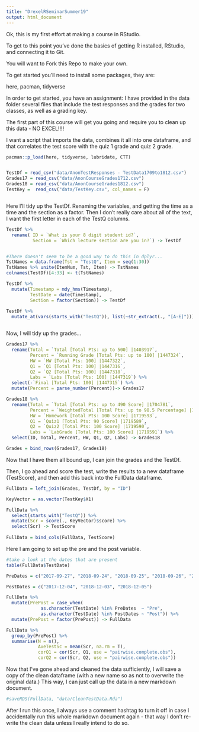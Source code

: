```yaml
---
title: "DrexelRSeminarSummer19"
output: html_document
---
```

Ok, this is my first effort at making a course in RStudio.

To get to this point you've done the basics of getting R installed, RStudio, and connecting it to Git.

You will want to Fork this Repo to make your own. 

To get started you'll need to install some packages, they are:

here, pacman, tidyverse

In order to get started, you have an assignment: 
I have provided in the data folder several files that include the test responses and the grades for two classes, as well as a grading key. 

The first part of this course will get you going and require you to clean up this data - NO EXCEL!!!!

I want a script that imports the data, combines it all into one dataframe, and that correlates the test score with the quiz 1 grade and quiz 2 grade.  


```r
pacman::p_load(here, tidyverse, lubridate, CTT)


TestDf = read_csv("data/AnonTestResponses - TestData1709to1812.csv")
Grades17 = read_csv("data/AnonCourseGrades1712.csv")
Grades18 = read_csv("data/AnonCourseGrades1812.csv")
TestKey =  read_csv("data/TestKey.csv", col_names = F)



```

Here I'll tidy up the TestDf.  Renaming the variables, and getting the time as a time and the section as a factor.  Then I don't really care about all of the text, I want the first letter in each of the TestQ columns.

```r

TestDf %>%
  rename( ID = `What is your 8 digit student id?`,
          Section = `Which lecture section are you in?`) -> TestDf


#There doesn't seem to be a good way to do this in dplyr...
TstNames = data.frame(Tst = "TestQ", Item = seq(1:30))
TstNames %>% unite(ItemNum, Tst, Item) -> TstNames
colnames(TestDf)[4:33] <- t(TstNames)

TestDf %>%
  mutate(Timestamp = mdy_hms(Timestamp),
         TestDate = date(Timestamp),
         Section = factor(Section)) -> TestDf
  
TestDf %>%
  mutate_at(vars(starts_with("TestQ")), list(~str_extract(., "[A-E]"))) ->TestDf



```

Now, I will tidy up the grades...

```r

Grades17 %>%
  rename(Total = `Total [Total Pts: up to 500] |1403917`,
         Percent = `Running Grade [Total Pts: up to 100] |1447324`,
         HW = `HW [Total Pts: 100] |1447322`, 
         Q1 = `Q1 [Total Pts: 100] |1447316`, 
         Q2 = `Q2 [Total Pts: 100] |1447318`,
         Labs = `Labs [Total Pts: 100] |1447319`) %>%
  select(-`Final [Total Pts: 100] |1447315`) %>%
  mutate(Percent = parse_number(Percent))-> Grades17

Grades18 %>%
  rename(Total = `Total [Total Pts: up to 490 Score] |1704781`,
         Percent = `WeightedTotal [Total Pts: up to 98.5 Percentage] |1704782`,
         HW = `Homework [Total Pts: 100 Score] |1719593`, 
         Q1 = `Quiz1 [Total Pts: 90 Score] |1719589`, 
         Q2 = `Quiz2 [Total Pts: 100 Score] |1719590`,
         Labs = `LabGrade [Total Pts: 100 Score] |1719591`) %>%
  select(ID, Total, Percent, HW, Q1, Q2, Labs) -> Grades18

Grades = bind_rows(Grades17, Grades18)
```

Now that I have them all bound up, I can join the grades and the TestDf. 

Then, I go ahead and score the test, write the results to a new dataframe (TestScore), and then add this back into the FullData dataframe.

```r
FullData = left_join(Grades, TestDf, by = "ID")

KeyVector = as.vector(TestKey$X1)

FullData %>%
  select(starts_with("TestQ")) %>%
  mutate(Scr = score(., KeyVector)$score) %>%
  select(Scr) -> TestScore
            
FullData = bind_cols(FullData, TestScore)
```


Here I am going to set up the pre and the post variable. 

```r
#take a look at the dates that are present
table(FullData$TestDate)

PreDates = c("2017-09-27", "2018-09-24", "2018-09-25", "2018-09-26", "2018-09-27", "2018-10-01")

PostDates = c("2017-12-04", "2018-12-03", "2018-12-05")

FullData %>%
  mutate(PrePost = case_when(
             as.character(TestDate) %in% PreDates  ~ "Pre",
             as.character(TestDate) %in% PostDates ~ "Post")) %>%
  mutate(PrePost = factor(PrePost)) -> FullData

```

```r

FullData %>%
  group_by(PrePost) %>%
  summarise(N = n(), 
            AveTestSc = mean(Scr, na.rm = T), 
            corQ1 = cor(Scr, Q1, use = "pairwise.complete.obs"), 
            corQ2 = cor(Scr, Q2, use = "pairwise.complete.obs"))

```

Now that I've gone ahead and cleaned the data sufficiently, I will save a copy of the clean dataframe (with a new name so as not to overwrite the original data.)
This way, I can just call up the data in a new markdown document. 

```r

#saveRDS(FullData, "data/CleanTestData.Rda")


```

After I run this once, I always use a comment hashtag to turn it off in case I accidentally run this whole markdown document again - that way I don't re-write the clean data unless I really intend to do so. 


